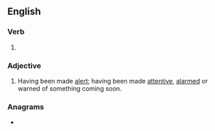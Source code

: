 ==English==

===Verb===
{{head|en|verb form}}

# {{en-past of|alert}}

===Adjective===
{{en-adj}}

# Having been made [[alert]]; having been made [[attentive]], [[alarmed]] or warned of something coming soon.

===Anagrams===
* {{anagrams|en|Aldrete|altered|latered|redealt|related|treadle}}